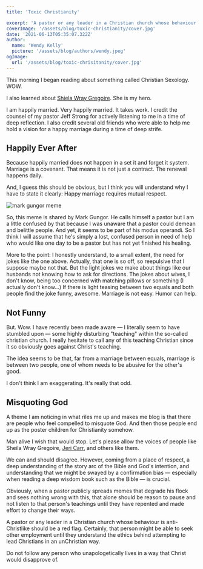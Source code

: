 ```yaml
---
title: 'Toxic Christianity'

excerpt: 'A pastor or any leader in a Christian church whose behaviour is anti-Christlike should be a red flag. Certainly, that person might be able to seek other employment until they understand the ethics behind attempting to lead Christians in an unChristian way. ' 
coverImage: '/assets/blog/toxic-christianity/cover.jpg'
date: '2021-06-13T05:35:07.322Z'
author:
  name: 'Wendy Kelly'
  picture: '/assets/blog/authors/wendy.jpeg'
ogImage:
  url: '/assets/blog/toxic-chrisitanity/cover.jpg'
---
```


This morning I began reading about something called Christian Sexology. WOW. 

I also learned about [Shiela Wray Gregoire](https://tolovehonorandvacuum.com/2021/05/on-mark-gungor-a-revealing-recording-and-the-authors-talking-about-me/). She is my hero. 

I am happily married. Very happily married. It takes work. I credit the counsel of my pastor Jeff Strong for actively listening to me in a time of deep reflection. I also credit several old friends who were able to help me hold a vision for a happy marriage during a time of deep strife.

## Happily Ever After

Because happily married does not happen in a set it and forget it system. Marriage is a covenant. That means it is not just a contract. The renewal happens daily. 

And, I guess this should be obvious, but I think you will understand why I have to state it clearly: Happy marriage requires mutual respect. 

![mark gungor meme](/assets/mark-gungor-meme.png)

So, this meme is shared by Mark Gungor. He calls himself a pastor but I am a little confused by that because I was unaware that a pastor could demean and belittle people. And yet, it seems to be part of his modus operandi. So I think I will assume that he's simply a lost, confused person in need of help who would like one day to be a pastor but has not yet finished his healing. 

More to the point: I honestly understand, to a small extent, the need for jokes like the one above. Actually, that one is so off, so reepulsive that I suppose maybe not that. But the light jokes we make about things like our husbands not knowing how to ask for directions. The jokes about wives, I don't know, being too concerned with matching pillows or something (I actually don't know...) If there is light teasing between two equals and both people find the joke funny, awesome. Marriage is not easy. Humor can help.

## Not Funny

But. Wow. I have recently been made aware — I literally seem to have stumbled upon — some highly disturbing "teaching" within the so-called christian church. I really hesitate to call any of this teaching Christian since it so obviously goes against Christ's teaching.

The idea seems to be that, far from a marriage between equals, marriage is between two people, one of whom needs to be abusive for the other's good.

I don't think I am exaggerating. It's really that odd.

## Misquoting God

A theme I am noticing in what riles me up and makes me blog is that there are people who feel compelled to misquote God. And then those people end up as the poster children for Christianity somehow.

Man alive I wish that would stop. Let's please allow the voices of people like Sheila Wray Gregoire, [Jeri Carr](http://www.gentlechristianmothers.com/articles/jeri/mylivingroom.php), and others like them. 

We can and should disagree. However, coming from a place of respect, a deep understanding of the story arc of the Bible and God's intention, and understanding that we might be swayed by a confirmation bias — especially when reading a deep wisdom book such as the Bible — is crucial.

Obviously, when a pastor publicly spreads memes that degrade his flock and sees nothing wrong with this, that alone should be reason to pause and not listen to that person's teachings until they have repented and made effort to change their ways.

A pastor or any leader in a Christian church whose behaviour is anti-Christlike should be a red flag. Certainly, that person might be able to seek other employment until they understand the ethics behind attempting to lead Christians in an unChristian way. 

Do not follow any person who unapologetically lives in a way that Christ would disapprove of. 








